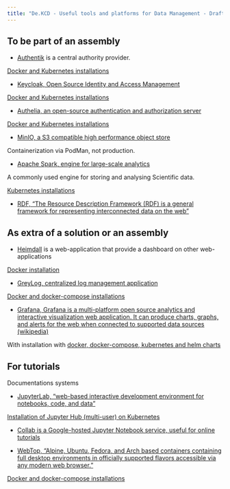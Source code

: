 ```yaml
---
title: "De.KCD - Useful tools and platforms for Data Management - Draft"
---
```


## To be part of an assembly

* [Authentik](https://goauthentik.io/) is a central authority provider.

[Docker and Kubernetes installations](https://docs.goauthentik.io/docs/installation/)

* [Keycloak, Open Source Identity and Access Management](https://www.keycloak.org/)

[Docker and Kubernetes installations](https://www.keycloak.org/guides#getting-started)

* [Authelia, an open-source authentication and authorization server](https://www.authelia.com/)

[Docker and Kubernetes installations](https://www.authelia.com/integration/deployment/introduction/)

* [MinIO, a S3 compatible high performance object store](https://github.com/minio/minio)

Containerization via PodMan, not production.

* [Apache Spark, engine for large-scale analytics](https://spark.apache.org/)

A commonly used engine for storing and analysing Scientific data.

[Kubernetes installations](https://spark.apache.org/docs/latest/running-on-kubernetes.html)

* [RDF, "The Resource Description Framework (RDF) is a general framework for representing interconnected data on the web"](https://www.w3.org/RDF/)

## As extra of a solution or an assembly

* [Heimdall](https://heimdall.site/) is a web-application that provide a dashboard on other web-applications

[Docker installation](https://hub.docker.com/r/linuxserver/heimdall/)

* [GreyLog, centralized log management application](https://graylog.org/)

[Docker and docker-compose installations](https://graylog.org/downloads/)

* [Grafana, Grafana is a multi-platform open source analytics and interactive visualization web application. It can produce charts, graphs, and alerts for the web when connected to supported data sources (wikipedia)](https://grafana.com/)

With installation with [docker, docker-compose, kubernetes and helm charts](https://grafana.com/docs/grafana/latest/setup-grafana/installation/)

## For tutorials

Documentations systems

* [JupyterLab, "web-based interactive development environment for notebooks, code, and data"](https://jupyter.org/)

[Installation of Jupyter Hub (multi-user) on Kubernetes](https://z2jh.jupyter.org/en/stable/)

* [Collab is a Google-hosted Jupyter Notebook service, useful for online tutorials](https://colab.google/)

* [WebTop, "Alpine, Ubuntu, Fedora, and Arch based containers containing full desktop environments in officially supported flavors accessible via any modern web browser."](https://github.com/linuxserver/docker-webtop)

[Docker and docker-compose installations](https://github.com/linuxserver/docker-webtop?tab=readme-ov-file#usage)


